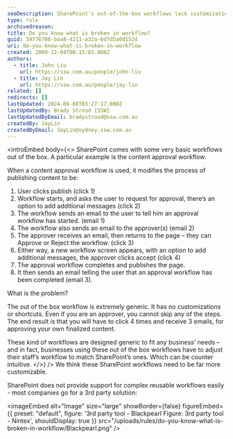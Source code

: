 ```yaml
---
seoDescription: SharePoint's out-of-the-box workflows lack customization options, requiring businesses to adapt their processes to fit SharePoint's generic workflow.
type: rule
archivedreason:
title: Do you know what is broken in workflow?
guid: 59776708-baa8-4211-a32a-6d7d5a0d152d
uri: do-you-know-what-is-broken-in-workflow
created: 2009-12-04T08:15:03.000Z
authors:
  - title: John Liu
    url: https://ssw.com.au/people/john-liu
  - title: Jay Lin
    url: https://ssw.com.au/people/jay-lin
related: []
redirects: []
lastUpdated: 2024-06-08T03:27:17.000Z
lastUpdatedBy: Brady Stroud [SSW]
lastUpdatedByEmail: bradystroud@ssw.com.au
createdBy: JayLin
createdByEmail: JayLin@sydney.ssw.com.au
---
```


<introEmbed
  body={<>
SharePoint comes with some very basic workflows out of the box. A particular example is the content approval workflow.

When a content approval workflow is used, it modifies the process of publishing content to be:

1. User clicks publish (click 1)
2. Workflow starts, and asks the user to request for approval, there’s an option to add additional messages (click 2)
3. The workflow sends an email to the user to tell him an approval workflow has started. (email 1)
4. The workflow also sends an email to the approver(s) (email 2)
5. The approver receives an email, then returns to the page – they can Approve or Reject the workflow. (click 3)
6. Either way, a new workflow screen appears, with an option to add additional messages, the approver clicks accept (click 4)
7. The approval workflow completes and publishes the page.
8. It then sends an email telling the user that an approval workflow has been completed (email 3).

What is the problem?

The out of the box workflow is extremely generic. It has no customizations or shortcuts. Even if you are an approver, you cannot skip any of the steps. The end result is that you will have to click 4 times and receive 3 emails, for approving your own finalized content.

These kind of workflows are designed generic to fit any business’ needs – and in fact, businesses using these out of the box workflows have to adjust their staff’s workflow to match SharePoint’s ones. Which can be counter intuitive.
  </>}
/>
We think these SharePoint workflows need to be far more customizable.

SharePoint does not provide support for complex reusable workflows easily - most companies go for a 3rd party solution:


<imageEmbed
  alt="Image"
  size="large"
  showBorder={false}
  figureEmbed={{
    preset: "default",
    figure: '3rd party tool - Blackpearl                        Figure: 3rd party tool - Nintex',
    shouldDisplay: true
  }}
  src="/uploads/rules/do-you-know-what-is-broken-in-workflow/Blackpearl.png"
/>
